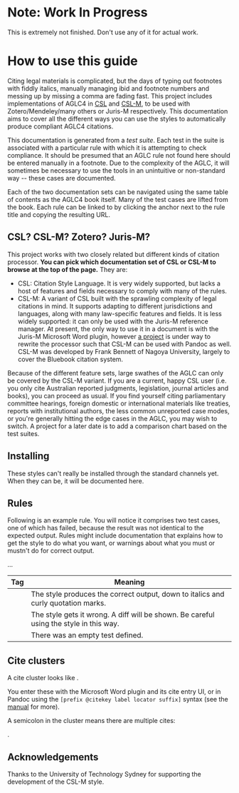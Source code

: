 <!-- vim: set fo-=tc : -->


# Note: Work In Progress

This is extremely not finished. Don't use any of it for actual work.

# How to use this guide

Citing legal materials is complicated, but the days of typing out footnotes
with fiddly italics, manually managing ibid and footnote numbers and messing up
by missing a comma are fading fast. This project includes implementations of
AGLC4 in [CSL][] and [CSL-M][], to be used with Zotero/Mendeley/many others or
Juris-M respectively. This documentation aims to cover all the different ways
you can use the styles to automatically produce compliant AGLC4 citations.

[CSL]: https://citationstyles.org/
[CSL-M]: https://citeproc-js.readthedocs.io/en/latest/csl-m/index.html

This documentation is generated from a *test suite*. Each test in the suite is
associated with a particular rule with which it is attempting to check
compliance. It should be presumed that an AGLC rule not found here should be
entered manually in a footnote. Due to the complexity of the AGLC, it will
sometimes be necessary to use the tools in an unintuitive or non-standard way
-- these cases are documented.

Each of the two documentation sets can be navigated using the same table of
contents as the AGLC4 book itself. Many of the test cases are lifted from the
book. Each rule can be linked to by clicking the anchor next to the rule title
and copying the resulting URL.

## CSL? CSL-M? Zotero? Juris-M?

This project works with two closely related but different kinds of citation
processor. **You can pick which documentation set of CSL or CSL-M to browse at
the top of the page.** They are:

* CSL: Citation Style Language. It is very widely supported, but lacks a host
  of features and fields necessary to comply with many of the rules.
* CSL-M: A variant of CSL built with the sprawling complexity of legal
  citations in mind. It supports adapting to different jurisdictions and
  languages, along with many law-specific features and fields. It is less
  widely supported: it can only be used with the Juris-M reference manager. At
  present, the only way to use it in a document is with the Juris-M Microsoft
  Word plugin, however [a project](https://github.com/cormacrelf/citeproc-rs)
  is under way to rewrite the processor such that CSL-M can be used with Pandoc
  as well. CSL-M was developed by Frank Bennett of Nagoya University, largely
  to cover the Bluebook citation system.

Because of the different feature sets, large swathes of the AGLC can only be
covered by the CSL-M variant. If you are a current, happy CSL user (i.e. you
only cite Australian reported judgments, legislation, journal articles and
books), you can proceed as usual. If you find yourself citing parliamentary
committee hearings, foreign domestic or international materials like treaties,
reports with institutional authors, the less common unreported case modes, or
you're generally hitting the edge cases in the AGLC, you may wish to switch. A
project for a later date is to add a comparison chart based on the test suites.

## Installing

These styles can't really be installed through the standard channels yet. When
they can be, it will be documented here.

## Rules

Following is an example rule. You will notice it comprises two test cases, one
of which has failed, because the result was not identical to the expected
output. Rules might include documentation that explains how to get the style to
do what you want, or warnings about what you must or mustn't do for correct
output.

<DemoRule />

...

| Tag                   | Meaning         |
| --------------------- | --------------- |
| <Tag type="passed" /> | The style produces the correct output, down to italics and curly quotation marks. |
| <Tag type="failed" /> | The style gets it wrong. A diff will be shown. Be careful using the style in this way. |
| <Tag type="stub" />   | There was an empty test defined. |

## Cite clusters

<p>
A cite cluster looks like <CiteCluster cites={[{ id: "citekey", label: 'locator label', locator: "locator", prefix: 'prefix', suffix: 'suffix' }]}/>.
</p>

You enter these with the Microsoft Word plugin and its cite entry UI, or in
Pandoc using the `[prefix @citekey label locator suffix]` syntax (see the
[manual][] for more).

A semicolon in the cluster means there are multiple cites:

<p>
<CiteCluster cites={[{ id: "citekey", prefix: 'prefix' }, { id: "key2", prefix: "second prefix" }]}/>.
</p>

[manual]: https://pandoc.org/MANUAL.html#citations

## Acknowledgements

Thanks to the University of Technology Sydney for supporting the development of the CSL-M style.
